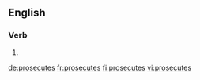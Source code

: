 ==English==

===Verb===
{{head|en|verb form}}

# {{en-third-person singular of|prosecute}}

[[de:prosecutes]]
[[fr:prosecutes]]
[[fi:prosecutes]]
[[vi:prosecutes]]